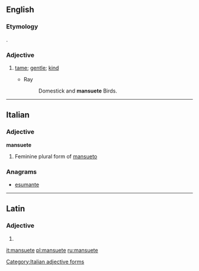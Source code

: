 ==English==

===Etymology===
{{etyl|la}} {{lena}} {{term|mansuetus|lang=la}}.

===Adjective===
{{en-adj}}

# {{obsolete}} [[tame]]; [[gentle]]; [[kind]]
#* Ray
#*: Domestick and '''mansuete''' Birds.

{{Webster 1913}}

----

==Italian==

===Adjective===
'''mansuete''' {{f}}

# Feminine plural form of [[mansueto]]

===Anagrams===
* [[esumante#Italian|esumante]]

[[Category:Italian adjective forms]]

----

==Latin==

===Adjective===
{{la-adj-form|mansuēte}}

# {{inflection of|mansuetus|mansuētus|voc|m|s|lang=la}}


[[it:mansuete]]
[[pl:mansuete]]
[[ru:mansuete]]